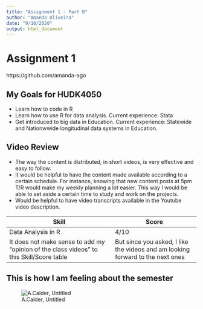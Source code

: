 ```yaml
---
title: "Assignment 1 - Part B"
author: "Amanda Oliveira"
date: "9/10/2020"
output: html_document
---
```


# Assignment 1
https://github.com/amanda-ago

## My Goals for HUDK4050
* Learn how to code in R
* Learn how to use R for data analysis. Current experience: Stata
* Get introduced to big data in Education. Current experience: Statewide and Nationwwide longitudinal data systems in Education. 


## Video Review 
* The way the content is distributed, in short videos, is very effective and easy to follow.
* It would be helpful to have the content made available according to a certain schedule. For instance, knowing that new content posts at 5pm T/R would make my weekly planning a lot easier. This way I would be able to set aside a certain time to study and work on the projects. 
* Would be helpful to have video transcripts available in the Youtube video description. 


| Skill | Score |
|-----| ----|
| Data Analysis in R | 4/10 | 
| It does not make sense to add my "opinion of the class videos" to this Skill/Score table | But since you asked, I like the videos and am looking forward to the next ones | 


## This is how I am feeling about the semester 
![A.Calder, Untitled](download.jfif)
